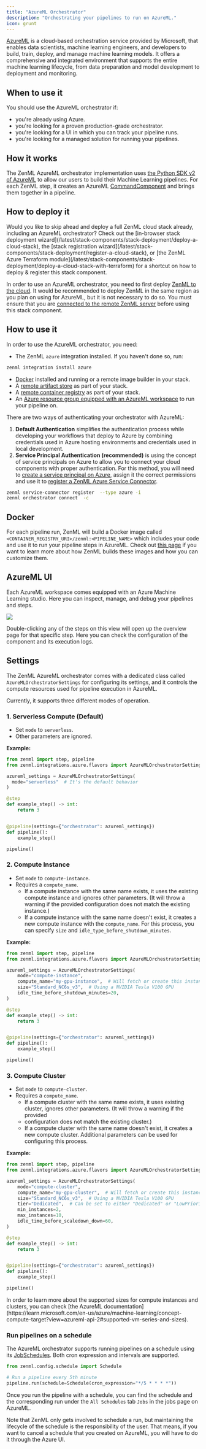 ```yaml
---
title: "AzureML Orchestrator"
description: "Orchestrating your pipelines to run on AzureML."
icon: grunt
---
```


[AzureML](https://azure.microsoft.com/en-us/products/machine-learning) is a cloud-based orchestration service provided by Microsoft, that enables data scientists, machine learning engineers, and developers to build, train, deploy, and manage machine learning models. It offers a comprehensive and integrated environment that supports the entire machine learning lifecycle, from data preparation and model development to deployment and monitoring.

## When to use it

You should use the AzureML orchestrator if:

* you're already using Azure.
* you're looking for a proven production-grade orchestrator.
* you're looking for a UI in which you can track your pipeline runs.
* you're looking for a managed solution for running your pipelines.

## How it works

The ZenML AzureML orchestrator implementation uses [the Python SDK v2 of AzureML](https://learn.microsoft.com/en-gb/python/api/overview/azure/ai-ml-readme?view=azure-python) to allow our users to build their Machine Learning pipelines. For each ZenML step, it creates an AzureML [CommandComponent](https://learn.microsoft.com/en-us/python/api/azure-ai-ml/azure.ai.ml.entities.commandcomponent?view=azure-python) and brings them together in a pipeline.

## How to deploy it

<Info>
    Would you like to skip ahead and deploy a full ZenML cloud stack already, including an AzureML orchestrator? Check out the [in-browser stack deployment wizard](/latest/stack-components/stack-deployment/deploy-a-cloud-stack), the [stack registration wizard](/latest/stack-components/stack-deployment/register-a-cloud-stack), or [the ZenML Azure Terraform module](/latest/stack-components/stack-deployment/deploy-a-cloud-stack-with-terraform) for a shortcut on how to deploy & register this stack component.
</Info>

In order to use an AzureML orchestrator, you need to first deploy [ZenML to the cloud](/latest/getting-started/deploying-zenml). It would be recommended to deploy ZenML in the same region as you plan on using for AzureML, but it is not necessary to do so. You must ensure that you are [connected to the remote ZenML server](/latest/usage/resource-data-management/connecting-to-zenml/connect-in-with-your-user-interactive) before using this stack component.

## How to use it

In order to use the AzureML orchestrator, you need:

* The ZenML `azure` integration installed. If you haven't done so, run:

```bash
zenml integration install azure
```

* [Docker](https://www.docker.com) installed and running or a remote image builder in your stack.
* A [remote artifact store](/latest/stack-components/artifact-stores) as part of your stack.
* A [remote container registry](/latest/stack-components/container-registries) as part of your stack.
* An [Azure resource group equipped with an AzureML workspace](https://learn.microsoft.com/en-us/azure/machine-learning/quickstart-create-resources?view=azureml-api-2) to run your pipeline on.

There are two ways of authenticating your orchestrator with AzureML:

1. **Default Authentication** simplifies the authentication process while developing your workflows that deploy to Azure by combining credentials used in Azure hosting environments and credentials used in local development.
2. **Service Principal Authentication (recommended)** is using the concept of service principals on Azure to allow you to connect your cloud components with proper authentication. For this method, you will need to [create a service principal on Azure](https://learn.microsoft.com/en-us/azure/developer/python/sdk/authentication-on-premises-apps?tabs=azure-portal), assign it the correct permissions and use it to [register a ZenML Azure Service Connector](https://docs.zenml.io/usage/resource-data-management/auth-management/azure-service-connector).

```bash
zenml service-connector register  --type azure -i
zenml orchestrator connect  -c
```

## Docker

For each pipeline run, ZenML will build a Docker image called `<CONTAINER_REGISTRY_URI>/zenml:<PIPELINE_NAME>` which includes your code and use it to run your pipeline steps in AzureML. Check out [this page](/latest/usage/project-setup/customize-docker-builds) if you want to learn more about how ZenML builds these images and how you can customize them.

## AzureML UI

Each AzureML workspace comes equipped with an Azure Machine Learning studio. Here you can inspect, manage, and debug your pipelines and steps.

<Frame caption="AzureML pipeline example">
  <img src="/_assets/stack-components/stack-components-7.avif"/>
</Frame>

Double-clicking any of the steps on this view will open up the overview page for that specific step. Here you can check the configuration of the component and its execution logs.

## Settings

The ZenML AzureML orchestrator comes with a dedicated class called `AzureMLOrchestratorSettings` for configuring its settings, and it controls the compute resources used for pipeline execution in AzureML.

Currently, it supports three different modes of operation.

### 1\. Serverless Compute (Default)

* Set `mode` to `serverless`.
* Other parameters are ignored.

**Example:**

```py
from zenml import step, pipeline
from zenml.integrations.azure.flavors import AzureMLOrchestratorSettings

azureml_settings = AzureMLOrchestratorSettings(
  mode="serverless"  # It's the default behavior
)

@step
def example_step() -> int:
    return 3


@pipeline(settings={"orchestrator": azureml_settings})
def pipeline():
    example_step()

pipeline()
```

### 2\. Compute Instance

* Set `mode` to `compute-instance`.
* Requires a `compute_name`.
   * If a compute instance with the same name exists, it uses the existing compute instance and ignores other parameters. (It will throw a warning if the provided configuration does not match the existing instance.)
   * If a compute instance with the same name doesn't exist, it creates a new compute instance with the `compute_name`. For this process, you can specify `size` and `idle_type_before_shutdown_minutes`.

**Example:**

```py
from zenml import step, pipeline
from zenml.integrations.azure.flavors import AzureMLOrchestratorSettings

azureml_settings = AzureMLOrchestratorSettings(
    mode="compute-instance",
    compute_name="my-gpu-instance",  # Will fetch or create this instance
    size="Standard_NC6s_v3",  # Using a NVIDIA Tesla V100 GPU
    idle_time_before_shutdown_minutes=20,
)

@step
def example_step() -> int:
    return 3


@pipeline(settings={"orchestrator": azureml_settings})
def pipeline():
    example_step()

pipeline()
```

### 3\. Compute Cluster

* Set `mode` to `compute-cluster`.
* Requires a `compute_name`.
   * If a compute cluster with the same name exists, it uses existing cluster, ignores other parameters. (It will throw a warning if the provided
   * configuration does not match the existing cluster.)
   * If a compute cluster with the same name doesn't exist, it creates a new compute cluster. Additional parameters can be used for configuring this process.

**Example:**

```py
from zenml import step, pipeline
from zenml.integrations.azure.flavors import AzureMLOrchestratorSettings

azureml_settings = AzureMLOrchestratorSettings(
    mode="compute-cluster",
    compute_name="my-gpu-cluster",  # Will fetch or create this instance
    size="Standard_NC6s_v3",  # Using a NVIDIA Tesla V100 GPU
    tier="Dedicated",  # Can be set to either "Dedicated" or "LowPriority"
    min_instances=2,
    max_instances=10,
    idle_time_before_scaledown_down=60,
)

@step
def example_step() -> int:
    return 3


@pipeline(settings={"orchestrator": azureml_settings})
def pipeline():
    example_step()

pipeline()
```

<Info>
    In order to learn more about the supported sizes for compute instances and clusters, you can check [the AzureML documentation](https://learn.microsoft.com/en-us/azure/machine-learning/concept-compute-target?view=azureml-api-2#supported-vm-series-and-sizes).
</Info>

### Run pipelines on a schedule

The AzureML orchestrator supports running pipelines on a schedule using its [JobSchedules](https://learn.microsoft.com/en-us/azure/machine-learning/how-to-schedule-pipeline-job?view=azureml-api-2&tabs=python). Both cron expression and intervals are supported.

```py
from zenml.config.schedule import Schedule

# Run a pipeline every 5th minute
pipeline.run(schedule=Schedule(cron_expression="*/5 * * * *"))
```

Once you run the pipeline with a schedule, you can find the schedule and the corresponding run under the `All Schedules` tab `Jobs` in the jobs page on AzureML.

<Note>
    Note that ZenML only gets involved to schedule a run, but maintaining the lifecycle of the schedule is the responsibility of the user. That means, if you want to cancel a schedule that you created on AzureML, you will have to do it through the Azure UI.
</Note>
